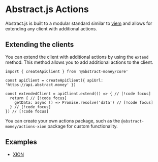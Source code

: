 # Abstract.js Actions

Abstract.js is built to a modular standard similar to [viem](https://viem.sh) and allows for extending any client with additional actions.

## Extending the clients

You can extend the client with additional actions by using the `extend` method. This method allows you to add additional actions to the client.

```tsx twoslash
import { createApiClient } from '@abstract-money/core'

const apiClient = createApiClient({ apiUrl: 'https://api.abstract.money' })

const extendedClient = apiClient.extend(() => { // [!code focus]
  return { // [!code focus]
    getData: async () => Promise.resolve('data') // [!code focus]
  } // [!code focus]
}) // [!code focus]
```

You can create your own actions package, such as the `@abstract-money/actions-xion` package for custom functionality.

## Examples

- [XION](xion)

